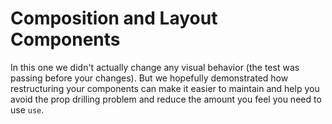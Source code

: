 # Composition and Layout Components

In this one we didn't actually change any visual behavior (the test was passing
before your changes). But we hopefully demonstrated how restructuring your
components can make it easier to maintain and help you avoid the prop drilling
problem and reduce the amount you feel you need to use `use`.
